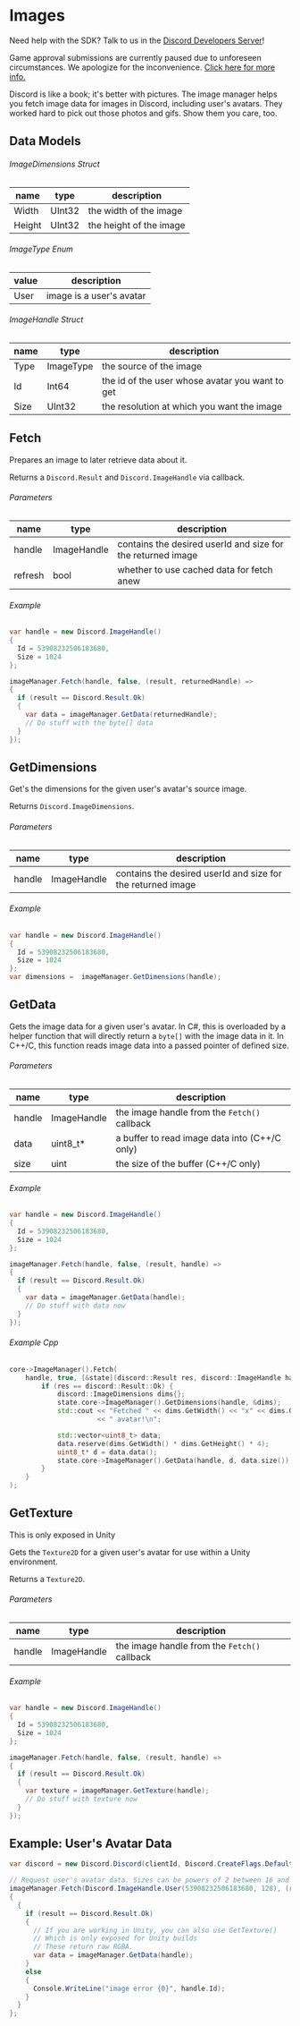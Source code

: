 
# Images

<Alert type="info">

Need help with the SDK? Talk to us in the [Discord Developers Server](https://discord.gg/discord-developers)!

</Alert>

<Alert type="warn">

Game approval submissions are currently paused due to unforeseen circumstances. We apologize for the inconvenience. [Click here for more info.](https://support-dev.discord.com/hc/en-us/articles/360041437171)

</Alert>

Discord is like a book; it's better with pictures. The image manager helps you fetch image data for images in Discord, including user's avatars. They worked hard to pick out those photos and gifs. Show them you care, too.

## Data Models

###### ImageDimensions Struct

| name   | type   | description             |
| ------ | ------ | ----------------------- |
| Width  | UInt32 | the width of the image  |
| Height | UInt32 | the height of the image |

###### ImageType Enum

| value | description              |
| ----- | ------------------------ |
| User  | image is a user's avatar |

###### ImageHandle Struct

| name | type      | description                                     |
| ---- | --------- | ----------------------------------------------- |
| Type | ImageType | the source of the image                         |
| Id   | Int64     | the id of the user whose avatar you want to get |
| Size | UInt32    | the resolution at which you want the image      |

## Fetch

Prepares an image to later retrieve data about it.

Returns a `Discord.Result` and `Discord.ImageHandle` via callback.

###### Parameters

| name    | type        | description                                                 |
| ------- | ----------- | ----------------------------------------------------------- |
| handle  | ImageHandle | contains the desired userId and size for the returned image |
| refresh | bool        | whether to use cached data for fetch anew                   |

###### Example

```cs
var handle = new Discord.ImageHandle()
{
  Id = 53908232506183680,
  Size = 1024
};

imageManager.Fetch(handle, false, (result, returnedHandle) =>
{
  if (result == Discord.Result.Ok)
  {
    var data = imageManager.GetData(returnedHandle);
    // Do stuff with the byte[] data
  }
});
```

## GetDimensions

Get's the dimensions for the given user's avatar's source image.

Returns `Discord.ImageDimensions`.

###### Parameters

| name   | type        | description                                                 |
| ------ | ----------- | ----------------------------------------------------------- |
| handle | ImageHandle | contains the desired userId and size for the returned image |

###### Example

```cs
var handle = new Discord.ImageHandle()
{
  Id = 53908232506183680,
  Size = 1024
};
var dimensions =  imageManager.GetDimensions(handle);
```

## GetData

Gets the image data for a given user's avatar. In C#, this is overloaded by a helper function that will directly return a `byte[]` with the image data in it. In C++/C, this function reads image data into a passed pointer of defined size.

###### Parameters

| name   | type        | description                                   |
| ------ | ----------- | --------------------------------------------- |
| handle | ImageHandle | the image handle from the `Fetch()` callback  |
| data   | uint8_t\*   | a buffer to read image data into (C++/C only) |
| size   | uint        | the size of the buffer (C++/C only)           |

###### Example

```cs
var handle = new Discord.ImageHandle()
{
  Id = 53908232506183680,
  Size = 1024
};

imageManager.Fetch(handle, false, (result, handle) =>
{
  if (result == Discord.Result.Ok)
  {
    var data = imageManager.GetData(handle);
    // Do stuff with data now
  }
});
```

###### Example Cpp

```cpp
core->ImageManager().Fetch(
    handle, true, [&state](discord::Result res, discord::ImageHandle handle) {
        if (res == discord::Result::Ok) {
            discord::ImageDimensions dims{};
            state.core->ImageManager().GetDimensions(handle, &dims);
            std::cout << "Fetched " << dims.GetWidth() << "x" << dims.GetHeight()
                      << " avatar!\n";

            std::vector<uint8_t> data;
            data.reserve(dims.GetWidth() * dims.GetHeight() * 4);
            uint8_t* d = data.data();
            state.core->ImageManager().GetData(handle, d, data.size());
        }
    }
);
```

## GetTexture

<Alert type="warn">

This is only exposed in Unity

</Alert>

Gets the `Texture2D` for a given user's avatar for use within a Unity environment.

Returns a `Texture2D`.

###### Parameters

| name   | type        | description                                  |
| ------ | ----------- | -------------------------------------------- |
| handle | ImageHandle | the image handle from the `Fetch()` callback |

###### Example

```cs
var handle = new Discord.ImageHandle()
{
  Id = 53908232506183680,
  Size = 1024
};

imageManager.Fetch(handle, false, (result, handle) =>
{
  if (result == Discord.Result.Ok)
  {
    var texture = imageManager.GetTexture(handle);
    // Do stuff with texture now
  }
});
```

## Example: User's Avatar Data

```cs
var discord = new Discord.Discord(clientId, Discord.CreateFlags.Default);

// Request user's avatar data. Sizes can be powers of 2 between 16 and 2048
imageManager.Fetch(Discord.ImageHandle.User(53908232506183680, 128), (result, handle) =>
{
  {
    if (result == Discord.Result.Ok)
    {
      // If you are working in Unity, you can also use GetTexture()
      // Which is only exposed for Unity builds
      // These return raw RGBA.
      var data = imageManager.GetData(handle);
    }
    else
    {
      Console.WriteLine("image error {0}", handle.Id);
    }
  }
};
```
